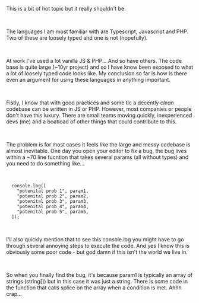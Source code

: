 
<Layout>

<BlogHeader
  title="Learning better languages"
  date=""
  author="Lachlan Stephan"
  headMeta="Learning better languages"
/>

This is a bit of hot topic but it really shouldn't be.

<br />

The languages I am most familiar with are Typescript, Javascript and PHP. Two of these are loosely typed and one is not (hopefully).

<br />

At work I've used a lot vanilla JS & PHP... And so have others. The code base is quite large (~10yr project) and so I have know been exposed to what a lot of loosely typed code looks like. My conclusion so far is how is there even an argument for using these languages in anything important.

<br />

Fistly, I know that with good practices and some tlc a decently *clean* codebase can be written in JS or PHP. However, most companies or people don't have this luxury. There are small teams moving quickly, inexperienced devs (me) and a boatload of other things that could contribute to this.

<br />

The problem is for most cases it feels like the large and messy codebase is almost inevitable. One day you open your editor to fix a bug, the bug lives within a ~70 line fucntion that takes several params (all without types) and you need to do something like... 

<br />

``` 
  console.log([
    "potenital prob 1", param1,
    "potenital prob 2", param2,
    "potenital prob 3", param3,
    "potenital prob 4", param4,
    "potenital prob 5", param5,
  ]);

``` 
<br />

I'll also quickly mention that to see this console.log you might have to go through several annoying steps to execute the code. And yes I know this is obviously some poor code - but god damn if this isn't the world we live in.

<br />

So when you finally find the bug, it's because param1 is typically an array of strings (string[]) but in this case it was just a string. There is some code in the function that calls splice on the array when a condition is met. Ahhh crap...


  
<Footer />

</Layout>
